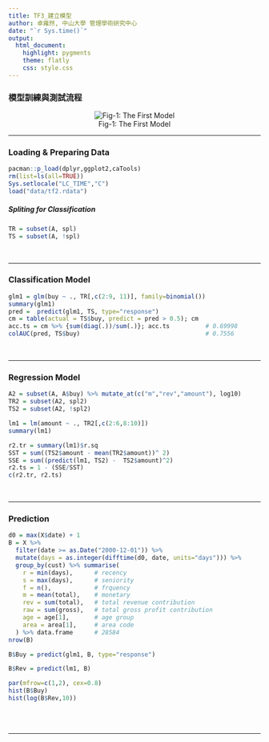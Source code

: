 ```yaml
---
title: TF3_建立模型 
author: 卓雍然, 中山大學 管理學術研究中心
date: "`r Sys.time()`"
output:
  html_document:
    highlight: pygments
    theme: flatly
    css: style.css
---
```



### 模型訓練與測試流程

<center>

![Fig-1: The First Model](fig/modeling.jpg)
</center>

<hr>

### Loading & Preparing Data
```r
pacman::p_load(dplyr,ggplot2,caTools)
rm(list=ls(all=TRUE))
Sys.setlocale("LC_TIME","C")
load("data/tf2.rdata")
```

##### Spliting for Classification 
```r
TR = subset(A, spl)
TS = subset(A, !spl)
```
<br><hr>

### Classification Model
```r
glm1 = glm(buy ~ ., TR[,c(2:9, 11)], family=binomial()) 
summary(glm1)
pred =  predict(glm1, TS, type="response")
cm = table(actual = TS$buy, predict = pred > 0.5); cm
acc.ts = cm %>% {sum(diag(.))/sum(.)}; acc.ts          # 0.69998
colAUC(pred, TS$buy)                                   # 0.7556
```
<br><hr>

### Regression Model
```r
A2 = subset(A, A$buy) %>% mutate_at(c("m","rev","amount"), log10)
TR2 = subset(A2, spl2)
TS2 = subset(A2, !spl2)
```

```r
lm1 = lm(amount ~ ., TR2[,c(2:6,8:10)])
summary(lm1)
```

```r
r2.tr = summary(lm1)$r.sq
SST = sum((TS2$amount - mean(TR2$amount))^ 2)
SSE = sum((predict(lm1, TS2) -  TS2$amount)^2)
r2.ts = 1 - (SSE/SST)
c(r2.tr, r2.ts)
```
<br><hr>

### Prediction
```r
d0 = max(X$date) + 1
B = X %>% 
  filter(date >= as.Date("2000-12-01")) %>% 
  mutate(days = as.integer(difftime(d0, date, units="days"))) %>% 
  group_by(cust) %>% summarise(
    r = min(days),      # recency
    s = max(days),      # seniority
    f = n(),            # frquency
    m = mean(total),    # monetary
    rev = sum(total),   # total revenue contribution
    raw = sum(gross),   # total gross profit contribution
    age = age[1],       # age group
    area = area[1],     # area code
  ) %>% data.frame      # 28584
nrow(B)
```

```r
B$Buy = predict(glm1, B, type="response")
```

```r
B$Rev = predict(lm1, B)
```

```r
par(mfrow=c(1,2), cex=0.8)
hist(B$Buy)
hist(log(B$Rev,10))
```

<br><br><hr><br><br>


